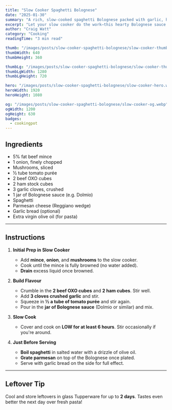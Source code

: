 ```yaml
---
title: "Slow Cooker Spaghetti Bolognese"
date: "2025-01-30"
summary: "A rich, slow-cooked spaghetti Bolognese packed with garlic, herbs, and a deep meaty flavour."
excerpt: "Let your slow cooker do the work—this hearty Bolognese sauce simmers to perfection and pairs beautifully with pasta and parmesan."
author: "Craig Watt"
category: "Cooking"
readingTime: "3 min read"

thumb: "/images/posts/slow-cooker-spaghetti-bolognese/slow-cooker-thumb.webp"
thumbWidth: 640
thumbHeight: 360

thumbLg: "/images/posts/slow-cooker-spaghetti-bolognese/slow-cooker-thumb-lg.webp"
thumbLgWidth: 1280
thumbLgHeight: 720

hero: "/images/posts/slow-cooker-spaghetti-bolognese/slow-cooker-hero.webp"
heroWidth: 1920
heroHeight: 1080

og: "/images/posts/slow-cooker-spaghetti-bolognese/slow-cooker-og.webp"
ogWidth: 1200
ogHeight: 630
badges:
  - cookingpot
---
```


## Ingredients

- 5% fat beef mince  
- 1 onion, finely chopped  
- Mushrooms, sliced  
- ½ tube tomato purée  
- 2 beef OXO cubes  
- 2 ham stock cubes  
- 3 garlic cloves, crushed  
- 1 jar of Bolognese sauce (e.g. Dolmio)  
- Spaghetti  
- Parmesan cheese (Reggiano wedge)  
- Garlic bread (optional)  
- Extra virgin olive oil (for pasta)

---

## Instructions

1. **Initial Prep in Slow Cooker**  
   - Add **mince**, **onion**, and **mushrooms** to the slow cooker.  
   - Cook until the mince is fully browned (no water added).  
   - **Drain** excess liquid once browned.

2. **Build Flavour**  
   - Crumble in the **2 beef OXO cubes** and **2 ham cubes**. Stir well.  
   - Add **3 cloves crushed garlic** and stir.  
   - Squeeze in **½ a tube of tomato purée** and stir again.  
   - Pour in the **jar of Bolognese sauce** (Dolmio or similar) and mix.

3. **Slow Cook**  
   - Cover and cook on **LOW for at least 6 hours**. Stir occasionally if you're around.

4. **Just Before Serving**  
   - **Boil spaghetti** in salted water with a drizzle of olive oil.  
   - **Grate parmesan** on top of the Bolognese once plated.  
   - Serve with garlic bread on the side for full effect.

---

## Leftover Tip

Cool and store leftovers in glass Tupperware for up to **2 days**. Tastes even better the next day over fresh pasta!

